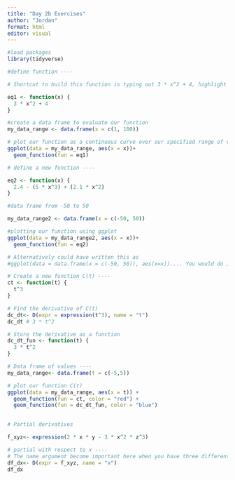 ```yaml
---
title: "Day 2b Exercises"
author: "Jordan"
format: html
editor: visual
---
```



```r
#load packages 
library(tidyverse)

#define function ----

# Shortcut to build this function is typing out 3 * x^2 + 4, highlight it, then hold control option x to name the function. 

eq1 <- function(x) {
  3 * x^2 + 4 
}

#create a data frame to evaluate our function
my_data_range <- data.frame(x = c(1, 100))

# plot our function as a continuous curve over our specified range of values in our df
ggplot(data = my_data_range, aes(x = x))+
  geom_function(fun = eq1)
```



```r
# define a new function ----

eq2 <- function(x) {
  2.4 - (5 * x^3) + (2.1 * x^2)
}

#data frame from -50 to 50 

my_data_range2 <- data.frame(x = c(-50, 50))

#plotting our function using ggplot 
ggplot(data = my_data_range2, aes(x = x))+
  geom_function(fun = eq2)

# Alternatively could have written this as 
#ggplot(data = data.frame(x = c(-50, 50)), aes(x=x)).... You would do it this way if you didn't first create the data frame. Instead it is built in to the ggplot. 

```


```r
# Create a new function C(t) ----
ct <- function(t) {
  t^3
}

# Find the derivative of C(t)
dc_dt<- D(expr = expression(t^3), name = "t")
dc_dt # 3 * t^2

# Store the derivative as a function 
dc_dt_fun <- function(t) {
  3 * t^2
}

# Data frame of values ----
my_data_range<- data.frame(t = c(-5,5))

# plot our function C(t)
ggplot(data = my_data_range, aes(x = t)) +
  geom_function(fun = ct, color = "red") +
  geom_function(fun = dc_dt_fun, color = "blue")
  
```


```r
# Partial derivatives 

f_xyz<- expression(2 * x * y - 3 * x^2 * z^3)

# partial with respect to x ----
# The name argument become important here when you have three different variables. 
df_dx<- D(expr = f_xyz, name = "x")
df_dx
```



